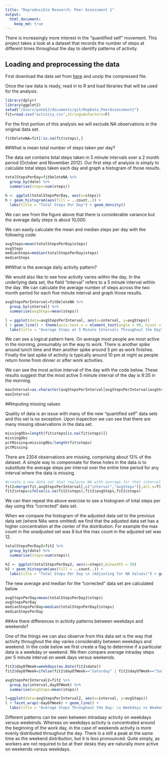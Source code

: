 ```yaml
---
title: "Reproducible Research: Peer Assessment 1"
output: 
  html_document:
    keep_md: true
---
```


There is increasingly more interest in the "quantified self" movement.  This project takes a look at a dataset that records the number of steps at different times throughout the day to identify patterns of activity.

## Loading and preprocessing the data
First download the data set from [here](https://d396qusza40orc.cloudfront.net/repdata%2Fdata%2Factivity.zip) and unzip the compressed file.

Once the raw data is ready, read in to R and load libraries that will be used for the analysis.

```r
library(dplyr)
library(ggplot2)
setwd("/Users/patm12/documents/git/RepData_PeerAssessment1")
fit=read.csv("activity.csv",stringsAsFactors=F)
```

For the first portion of this analysis we will exclude NA observations in the original data set.

```r
fitDeleteNA=fit[!is.na(fit$steps),]
```
##What is mean total number of steps taken per day?

The data set contains total steps taken in 5 minute intervals over a 2 month period (October and November 2012).  Our first step of analysis is simply to calculate total steps taken each day and graph a histogram of those results.

```r
totalStepsPerDay=fitDeleteNA %>%
  group_by(date) %>%
  summarise(steps=sum(steps))

h <- ggplot(totalStepsPerDay, aes(x=steps))
h + geom_histogram(aes(fill = ..count..)) +
  labs(title = "Total Steps Per Day") + geom_density()
```

We can see from the figure above that there is considerable variance but the average daily steps is about 10,000.

We can easily calculate the mean and median steps per day with the following code:

```r
avgSteps=mean(totalStepsPerDay$steps)
avgSteps
medianSteps=median(totalStepsPerDay$steps)
medianSteps
```
##What is the average daily activity pattern?

We would also like to see how activity varies within the day.  In the underlying data set, the field "interval" refers to a 5 minute interval within the day.  We can calculate the average number of steps across the two month period for each five minute interval and graph those results.

```r
avgStepsPerInterval=fitDeleteNA %>%
  group_by(interval) %>%
  summarise(avgSteps=mean(steps))

l = ggplot(data=avgStepsPerInterval, aes(x=interval, y=avgSteps)) 
l + geom_line() + theme(axis.text.x = element_text(angle = 90, hjust = 1)) +  
  labs(title = "Average Steps at 5 Minute Intervals Throughout the Day")
```

We can see a logical pattern here.  On average most people are most active in the morning, presumably on the way to work.  There is another spike around lunch time and then another spike around 5 pm as work finishes. Finally the last spike of activity is typically around 10 pm at night as people return home from dinner or after work activities.

We can see the most active interval of the day with the code below. These results suggest that the most active 5 minute interval of the day is 8:35 in the morning.

```r
maxInterval=as.character(avgStepsPerInterval[avgStepsPerInterval$avgSteps==max(avgStepsPerInterval$avgSteps),"interval"])
maxInterval
```
##Imputing missing values

Quality of data is an issue with many of the new "quantified self" data sets and this set is no exception.  Upon inspection we can see that there are many missing observations in the data set.

```r
missingObs=length(fit$steps[is.na(fit$steps)])
missingObs
pctMissing=missingObs/length(fit$steps)
pctMissing
```

There are 2304 observations are missing, comprising about 13% of the dataset.  A simple way to compensate for these holes in the data is to substitute the average steps per interval over the entire time period for any interval where the data is missing.

```r
#create a new data set that replaces NA with average for that interval
fit2=merge(fit,avgStepsPerInterval[,c("interval","avgSteps")],all.x=T)
fit2$steps=ifelse(is.na(fit2$steps),fit2$avgSteps,fit2$steps)
```

We can then repeat the above exercise to see a histogram of total steps per day using this "corrected" data set.

When we compare the histogram of the adjusted data set to the previous data set (where NAs were omitted) we find that the adjusted data set has a higher concentration at the center of the distribution.  For example the max count in the unadjusted set was 8 but the max count in the adjusted set was 12.


```r
totalStepsPerDay2=fit2 %>%
  group_by(date) %>%
  summarise(steps=sum(steps))

h2 <- ggplot(totalStepsPerDay2, aes(x=steps),binwidth = 20)
h2 + geom_histogram(aes(fill = ..count..)) +
  labs(title = "Total Steps Per Day \n (Adjusting for NA Values)") + geom_density()
```

The new average and median for the "corrected" data set are calculated below

```r
avgStepsPerDay=mean(totalStepsPerDay2$steps)
avgStepsPerDay
medianStepsPerDay=median(totalStepsPerDay2$steps)
medianStepsPerDay
```
##Are there differences in activity patterns between weekdays and weekends?

One of the things we can also observe from this data set is the way that activity throughout the day varies considerably between weekdays and weekend.  In the code below we first create a flag to determine if a particular data is a weekday or weekend.  We then compare average intraday steps per 5 minute interval on week days versus weekends.

```r
fit2$dayOfWeek=weekdays(as.Date(fit2$date))
fit2$dayOfWeek=ifelse(fit2$dayOfWeek=="Saturday" | fit2$dayOfWeek=="Sunday","weekend","weekday")

avgStepsPerInterval2=fit2 %>%
  group_by(interval,dayOfWeek) %>%
  summarise(avgSteps=mean(steps))

l=ggplot(data=avgStepsPerInterval2, aes(x=interval, y=avgSteps)) 
l + facet_wrap(~dayOfWeek) + geom_line() + 
  labs(title = "Average Steps Throughout the Day: \n Weekdays vs Weekends")
```

Different patterns can be seen between intradaay activity on weekdays versus weekends.  Whereas on weekdays activity is concentrated around the beginning of the work day, in the case of weekends activity is more evenly distributed throughout the day.  There is a still a peak at the same time as the weekend distribution, but it is less pronounced.  Quite simply, as workers are not required to be at their desks they are naturally more active on weekends versus weekdays.
